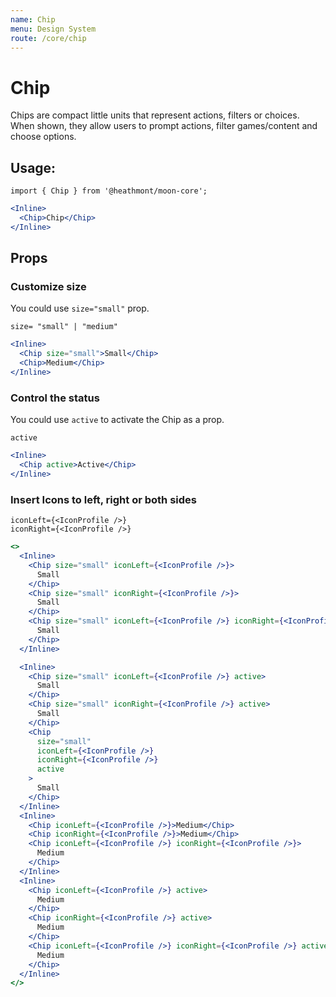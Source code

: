 ```yaml
---
name: Chip
menu: Design System
route: /core/chip
---
```


# Chip

Chips are compact little units that represent actions, filters or choices. When shown, they allow users to prompt actions, filter games/content and choose options.

## Usage:

```
import { Chip } from '@heathmont/moon-core';
```

```jsx react-live
<Inline>
  <Chip>Chip</Chip>
</Inline>
```

## Props

### Customize size

You could use `size="small"` prop.

```
size= "small" | "medium"

```

```jsx react-live
<Inline>
  <Chip size="small">Small</Chip>
  <Chip>Medium</Chip>
</Inline>
```

### Control the status

You could use `active` to activate the Chip as a prop.

```
active

```

```jsx react-live
<Inline>
  <Chip active>Active</Chip>
</Inline>
```

### Insert Icons to left, right or both sides

```
iconLeft={<IconProfile />}
iconRight={<IconProfile />}

```

```jsx react-live
<>
  <Inline>
    <Chip size="small" iconLeft={<IconProfile />}>
      Small
    </Chip>
    <Chip size="small" iconRight={<IconProfile />}>
      Small
    </Chip>
    <Chip size="small" iconLeft={<IconProfile />} iconRight={<IconProfile />}>
      Small
    </Chip>
  </Inline>

  <Inline>
    <Chip size="small" iconLeft={<IconProfile />} active>
      Small
    </Chip>
    <Chip size="small" iconRight={<IconProfile />} active>
      Small
    </Chip>
    <Chip
      size="small"
      iconLeft={<IconProfile />}
      iconRight={<IconProfile />}
      active
    >
      Small
    </Chip>
  </Inline>
  <Inline>
    <Chip iconLeft={<IconProfile />}>Medium</Chip>
    <Chip iconRight={<IconProfile />}>Medium</Chip>
    <Chip iconLeft={<IconProfile />} iconRight={<IconProfile />}>
      Medium
    </Chip>
  </Inline>
  <Inline>
    <Chip iconLeft={<IconProfile />} active>
      Medium
    </Chip>
    <Chip iconRight={<IconProfile />} active>
      Medium
    </Chip>
    <Chip iconLeft={<IconProfile />} iconRight={<IconProfile />} active>
      Medium
    </Chip>
  </Inline>
</>
```

